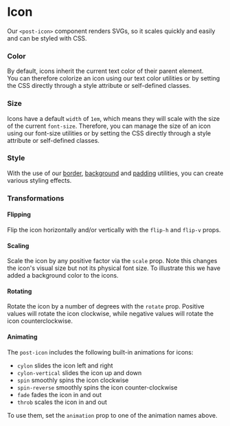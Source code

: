 
<Meta title="Icons/Icon Component" />

# Icon

<p className="lead">
  Our <code>&lt;post-icon&gt;</code> component renders SVGs, so it scales quickly and easily and can
  be styled with CSS.
</p>

<Canvas dark>
  <Story id="icons-icon-component--default" />
</Canvas>
<ArgsTable story="^" />

### Color

By default, icons inherit the current text color of their parent element.<br/>
You can therefore colorize an icon using our <LinkTo kind="utilities-text" story="color">text color utilities</LinkTo> or by setting the CSS directly through a style attribute or self-defined classes.

<Canvas dark withSource="open">
  <Story id="icons-icon-component--color" />
</Canvas>

### Size

Icons have a default `width` of `1em`, which means they will scale with the size of the current `font-size`. Therefore, you can manage the size of an icon using our <LinkTo kind="utilities-text" story="font-size">font-size utilities</LinkTo> or by setting the CSS directly through a style attribute or self-defined classes.

<Canvas dark withSource="open">
  <Story id="icons-icon-component--size" />
</Canvas>

### Style

With the use of our [border](#TODO), [background](/?path=/docs/utilities-background--page) and [padding](#TODO) utilities, you can create various styling effects.

<Canvas dark withSource="open">
  <Story id="icons-icon-component--style" />
</Canvas>

### Transformations

#### Flipping

Flip the icon horizontally and/or vertically with the `flip-h` and `flip-v` props.

<Canvas dark withSource="open">
  <Story id="icons-icon-component--flip" />
</Canvas>

#### Scaling

Scale the icon by any positive factor via the `scale` prop. Note this changes the icon's visual size but not its physical font size. To illustrate this we have added a background color to the icons.

<Canvas dark withSource="open">
  <Story id="icons-icon-component--scale" />
</Canvas>

#### Rotating

Rotate the icon by a number of degrees with the `rotate` prop. Positive values will rotate the icon clockwise, while negative values will rotate the icon counterclockwise.

<Canvas dark withSource="open">
  <Story id="icons-icon-component--rotate" />
</Canvas>

#### Animating

The `post-icon` includes the following built-in animations for icons:

- `cylon` slides the icon left and right
- `cylon-vertical` slides the icon up and down
- `spin` smoothly spins the icon clockwise
- `spin-reverse` smoothly spins the icon counter-clockwise
- `fade` fades the icon in and out
- `throb` scales the icon in and out

To use them, set the `animation` prop to one of the animation names above.

<Canvas dark withSource="open">
  <Story id="icons-icon-component--animate" />
</Canvas>
